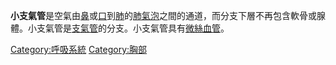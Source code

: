 {{Infobox anatomy
| Name        = 小支氣管 
| Latin       = Bronchioli
| Image       = Alveoli diagram zh.png 
| Caption     = 兩個肺泡橫截面和外視的圖
| Image2      =
| Caption2    =
| System      = [[呼吸系統|呼吸系統]]
| Precursor   =
<!--
| GraySubject = 240
| GrayPage    = 1098
| DorlandsPre = Bronchioles 
| DorlandsSuf = A04.411.125 
| Code        = {{TerminologiaHistologica|3|05|02.0.00005}}
-->
}}
'''小支氣管'''是空氣由[[鼻|鼻]]或[[口|口]]到[[肺|肺]]的[[肺氣泡|肺氣泡]]之間的通道，而分支下層不再包含軟骨或腺體。小支氣管是[[支氣管|支氣管]]的分支。小支氣管具有[[微絲血管|微絲血管]]。

{{tsl|en|Template:Lower respiratory system anatomy}}
{{biology-stub}}

[[Category:呼吸系統|Category:呼吸系統]]
[[Category:胸部|Category:胸部]]